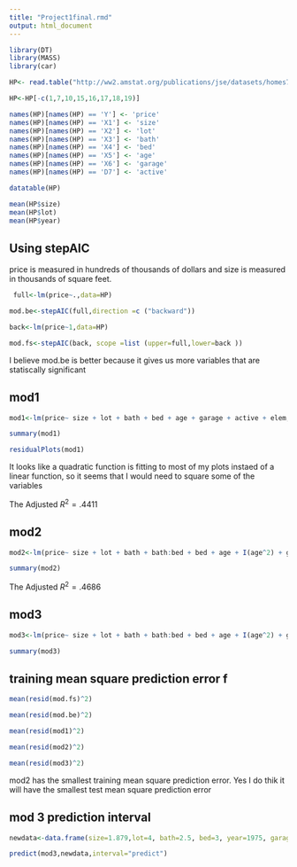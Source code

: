 ```yaml
---
title: "Project1final.rmd"
output: html_document
---
```


```r
library(DT)
library(MASS)
library(car)
```


```r
HP<- read.table("http://ww2.amstat.org/publications/jse/datasets/homes76.dat.txt",header=TRUE)
```

```r
HP<-HP[-c(1,7,10,15,16,17,18,19)]
```

```r
names(HP)[names(HP) == 'Y'] <- 'price'
names(HP)[names(HP) == 'X1'] <- 'size'
names(HP)[names(HP) == 'X2'] <- 'lot'
names(HP)[names(HP) == 'X3'] <- 'bath'
names(HP)[names(HP) == 'X4'] <- 'bed'
names(HP)[names(HP) == 'X5'] <- 'age'
names(HP)[names(HP) == 'X6'] <- 'garage'
names(HP)[names(HP) == 'D7'] <- 'active'
```

```r
datatable(HP)
```

```r
mean(HP$size)
mean(HP$lot)
mean(HP$year)
```

## Using stepAIC

price is measured in hundreds of thousands of dollars and size is measured in thousands of square feet. 

```r
 full<-lm(price~.,data=HP)
```

```r
mod.be<-stepAIC(full,direction =c ("backward"))
```

```r
back<-lm(price~1,data=HP)
```

```r
mod.fs<-stepAIC(back, scope =list (upper=full,lower=back ))
```

I believe mod.be is better because it gives us more variables that are statiscally significant

## mod1

```r
mod1<-lm(price~ size + lot + bath + bed + age + garage + active + elem, data=HP)

summary(mod1)

residualPlots(mod1)
```

It looks like a quadratic function is fitting to most of my plots instaed of a linear function, so it seems that I would need to square some of the variables

The Adjusted $R^2 = .4411$

## mod2

```r
mod2<-lm(price~ size + lot + bath + bath:bed + bed + age + I(age^2) + garage + active + elem, data=HP)

summary(mod2)
```

The Adjusted $R^2 = .4686$

## mod3

```r
mod3<-lm(price~ size + lot + bath + bath:bed + bed + age + I(age^2) + garage + active + I(elem == 'edison') + I(elem == 'harris'), data=HP)

summary(mod3)
```

##  training mean square prediction error f

```r
mean(resid(mod.fs)^2)
```

```r
mean(resid(mod.be)^2)
```

```r
mean(resid(mod1)^2)
```

```r
mean(resid(mod2)^2)
```

```r
mean(resid(mod3)^2)
```

mod2 has the smallest training mean square prediction error. Yes I do thik it will have the smallest test mean square prediction error

## mod 3 prediction interval

```r
newdata<-data.frame(size=1.879,lot=4, bath=2.5, bed=3, year=1975, garage=2, age =.5, elem = "Parker", active = 1)

predict(mod3,newdata,interval="predict")
```

